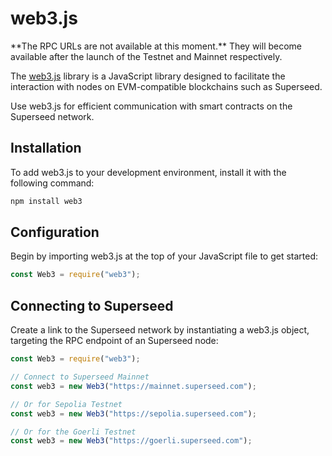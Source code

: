 
# web3.js

<Callout emoji="🚧">
  **The RPC URLs are not available at this moment.** They will become available
  after the launch of the Testnet and Mainnet respectively.
</Callout>

The [web3.js](https://web3js.org/) library is a JavaScript library designed to facilitate the interaction with nodes on EVM-compatible blockchains such as Superseed.

Use web3.js for efficient communication with smart contracts on the Superseed network.

## Installation

To add web3.js to your development environment, install it with the following command:

```bash
npm install web3
```

## Configuration

Begin by importing web3.js at the top of your JavaScript file to get started:

```jsx
const Web3 = require("web3");
```

## Connecting to Superseed

Create a link to the Superseed network by instantiating a web3.js object, targeting the RPC endpoint of an Superseed node:

```jsx
const Web3 = require("web3");

// Connect to Superseed Mainnet
const web3 = new Web3("https://mainnet.superseed.com");

// Or for Sepolia Testnet
const web3 = new Web3("https://sepolia.superseed.com");

// Or for the Goerli Testnet
const web3 = new Web3("https://goerli.superseed.com");
```
